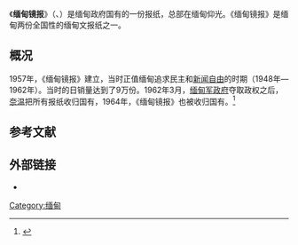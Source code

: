 {{Infobox newspaper
| 名称       = 缅甸镜报
| 报头       = 
| 图像       = 
| 图像说明   = 
| 类型       = 日报
| 版式       = 小报
| 拥有者     = 缅甸信息部（1964年至今）
| 出版商     = 
| 创办人     =
| 编辑       = 
| ﻿﻿﻿﻿社长       =
| 主编       = 
| 副主编     = 
| 作者群     = 
| 创刊日     = 1957年
| 停刊日     = 
| 政治立场   = 
| 语言       = 缅甸文
| 售价       = 
| 总部       = 缅甸仰光
| 发行量     = 18万份以上
| ISSN       = 
| 网站       = {{url|http://www.moi.gov.mm/km/}}
}}
《'''缅甸镜报'''》（{{lang-my|ဘောငုံ}}、{{lang-en|''Kyemon''}}）是缅甸政府国有的一份报纸，总部在缅甸仰光。《缅甸镜报》是缅甸两份全国性的缅甸文报纸之一。

==概况==
1957年，《缅甸镜报》建立，当时正值缅甸追求民主和[[新闻自由|新闻自由]]的时期（1948年—1962年）。当时的日销量达到了9万份。1962年3月，[[缅甸国防军|缅甸军政府]]夺取政权之后，[[奈温|奈温]]把所有报纸收归国有，1964年，《缅甸镜报》也被收归国有。<ref>{{cite web |url=http://www.asiapacificms.com/papers/pdf/burma_access_to_information.pdf |title=Access to Information: The Case of Burma |author=Bertil Lintner |date= |work= |publisher=Asia Pacific Media Services |accessdate=2021-02-13}}</ref>

==参考文献==
{{reflist}}

==外部链接==
*{{Official website|1=http://www.moi.gov.mm/km/}}

{{DEFAULTSORT:Mian缅甸镜报}}
[[Category:缅甸|Category:缅甸]]